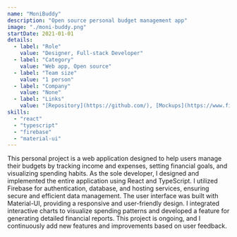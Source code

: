 ```yaml
---
name: "MoniBuddy"
description: "Open source personal budget management app"
image: "./moni-buddy.png"
startDate: 2021-01-01
details:
  - label: "Role"
    value: "Designer, Full-stack Developer"
  - label: "Category"
    value: "Web app, Open source"
  - label: "Team size"
    value: "1 person"
  - label: "Company"
    value: "None"
  - label: "Links"
    value: "[Repository](https://github.com/), [Mockups](https://www.figma.com/), [Demo](https://vercel.com/)"
skills:
  - "react"
  - "typescript"
  - "firebase"
  - "material-ui"
---
```


This personal project is a web application designed to help users manage their budgets by tracking income and expenses, setting financial goals, and visualizing spending habits. As the sole developer, I designed and implemented the entire application using React and TypeScript. I utilized Firebase for authentication, database, and hosting services, ensuring secure and efficient data management. The user interface was built with Material-UI, providing a responsive and user-friendly design. I integrated interactive charts to visualize spending patterns and developed a feature for generating detailed financial reports. This project is ongoing, and I continuously add new features and improvements based on user feedback.
